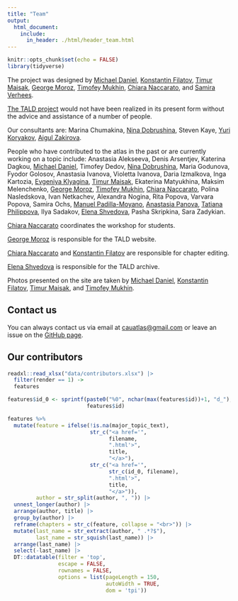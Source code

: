 ```yaml
---
title: "Team"
output:
  html_document:
    include:
      in_header: ./html/header_team.html
---
```


```r
knitr::opts_chunk$set(echo = FALSE)
library(tidyverse)
```

The project was designed by [Michael Daniel](https://orcid.org/0000-0002-2091-5713), [Konstantin Filatov](https://orcid.org/0000-0002-0706-9161), [Timur Maisak](https://orcid.org/0000-0001-6794-0978), [George Moroz](https://orcid.org/0000-0003-1990-6083), [Timofey Mukhin](https://orcid.org/0000-0002-4637-0627), [Chiara Naccarato](https://orcid.org/0000-0003-0017-6316), and [Samira Verhees](https://orcid.org/0000-0002-3479-7420).

[The TALD project](https://ilcl.hse.ru/en/projects/) would not have been realized in its present form without the advice and assistance of a number of people.

Our consultants are: Marina Chumakina, [Nina Dobrushina](https://orcid.org/0000-0002-4559-4274), Steven Kaye, [Yuri Koryakov](https://orcid.org/0000-0003-3962-3312), [Aigul Zakirova](https://orcid.org/0000-0003-4780-2732).

People who have contributed to the atlas in the past or are currently working on a topic include: Anastasia Alekseeva, Denis Arsentjev, Katerina Dagkou, [Michael Daniel](https://orcid.org/0000-0002-2091-5713), Timofey Dedov, [Nina Dobrushina](https://orcid.org/0000-0002-4559-4274), Maria Godunova, Fyodor Golosov, Anastasia Ivanova, Violetta Ivanova, Daria Izmalkova, Inga Kartozia, [Evgeniya Klyagina](https://orcid.org/0000-0003-4720-8039), [Timur Maisak](https://orcid.org/0000-0001-6794-0978), Ekaterina Matyukhina, Maksim Melenchenko, [George Moroz](https://orcid.org/0000-0003-1990-6083), [Timofey Mukhin](https://orcid.org/0000-0002-4637-0627), [Chiara Naccarato](https://orcid.org/0000-0003-0017-6316), Polina Nasledskova, Ivan Netkachev, Alexandra Nogina, Rita Popova, Varvara Popova, Samira Ochs, [Manuel Padilla-Moyano](https://orcid.org/0000-0002-2051-2885), [Anastasia Panova](https://orcid.org/0000-0003-0793-671X), [Tatiana Philippova](https://orcid.org/0000-0002-9594-0833), Ilya Sadakov, [Elena Shvedova](https://orcid.org/0000-0002-1823-1582), Pasha Skripkina, Sara Zadykian.

[Chiara Naccarato](https://orcid.org/0000-0003-0017-6316) coordinates the workshop for students.

[George Moroz](https://orcid.org/0000-0003-1990-6083) is responsible for the TALD website.

[Chiara Naccarato](https://orcid.org/0000-0003-0017-6316) and [Konstantin Filatov](https://orcid.org/0000-0002-0706-9161) are responsible for chapter editing.

[Elena Shvedova](https://orcid.org/0000-0002-1823-1582) is responsible for the TALD archive.

Photos presented on the site are taken by [Michael Daniel](https://orcid.org/0000-0002-2091-5713), [Konstantin Filatov](https://orcid.org/0000-0002-0706-9161), [Timur Maisak](https://orcid.org/0000-0001-6794-0978), and [Timofey Mukhin](https://orcid.org/0000-0002-4637-0627).

## Contact us

You can always contact us via email at <cauatlas@gmail.com> or leave an issue on the [GitHub page](https://github.com/LingConLab/TALD).

## Our contributors

```r
readxl::read_xlsx("data/contributors.xlsx") |> 
  filter(render == 1) ->
  features

features$id_0 <- sprintf(paste0("%0", nchar(max(features$id))+1, "d_"), 
                         features$id)

features %>% 
  mutate(feature = ifelse(!is.na(major_topic_text), 
                          str_c("<a href='",
                                filename,
                                ".html'>",
                                title,
                                "</a>"),
                          str_c("<a href='",
                                str_c(id_0, filename),
                                ".html'>",
                                title,
                                "</a>")),
         author = str_split(author, ", ")) |>
  unnest_longer(author) |> 
  arrange(author, title) |> 
  group_by(author) |> 
  reframe(chapters = str_c(feature, collapse = "<br>")) |>
  mutate(last_name = str_extract(author, " .*?$"),
         last_name = str_squish(last_name)) |> 
  arrange(last_name) |> 
  select(-last_name) |> 
  DT::datatable(filter = 'top', 
                escape = FALSE,
                rownames = FALSE,
                options = list(pageLength = 150, 
                               autoWidth = TRUE,
                               dom = 'tpi'))
```

